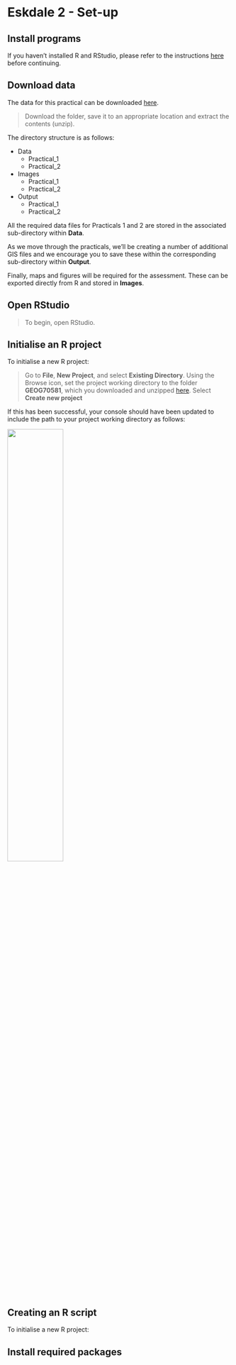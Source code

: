 # Eskdale **2** - Set-up {#Eskdale_set_up}

## Install programs

If you haven't installed R and RStudio, please refer to the instructions [here](#Installation) before continuing. 

## Download data {#download_data}

The data for this practical can be downloaded [here](XXXX). 

> Download the folder, save it to an appropriate location and extract the contents (unzip). 

The directory structure is as follows:

- Data 
    - Practical_1
    - Practical_2
- Images 
    - Practical_1
    - Practical_2
- Output
    - Practical_1
    - Practical_2
    
All the required data files for Practicals 1 and 2 are stored in the associated sub-directory within **Data**. 

As we move through the practicals, we'll be creating a number of additional GIS files and we encourage you to save these within the corresponding sub-directory within **Output**. 

Finally, maps and figures will be required for the assessment. These can be exported directly from R and stored in **Images**. 

## Open RStudio

> To begin, open RStudio. 


## Initialise an R project

To initialise a new R project:

> Go to **File**, **New Project**, and select **Existing Directory**.
> Using the Browse icon, set the project working directory to the folder **GEOG70581**, which you downloaded and unzipped [here](#download_data).
> Select **Create new project**

If this has been successful, your console should have been updated to include the path to your project working directory as follows:

![](figures/Practical-1/Project_creation.png){width=50%}

## Creating an R script

To initialise a new R project:


## Install required packages


